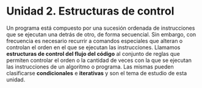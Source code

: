 ```{=latex}
\thispagestyle{primerapagina}
```

# Unidad 2. Estructuras de control

::: {.presentacion-capitulo data-latex=""}
Un programa está compuesto por una sucesión ordenada de instrucciones que se ejecutan una detrás de otro, de forma secuencial. Sin embargo, con frecuencia es necesario recurrir a comandos especiales que alteran o controlan el orden en el que se ejecutan las instrucciones. Llamamos **estructuras de control del flujo del código** al conjunto de reglas que permiten controlar el orden o la cantidad de veces con la que se ejecutan las instrucciones de un algoritmo o programa. Las mismas pueden clasificarse **condicionales** e **iterativas** y son el tema de estudio de esta unidad.
:::